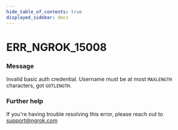 ```yaml
---
hide_table_of_contents: true
displayed_sidebar: docs
---
```



# ERR_NGROK_15008

### Message

Invalid basic auth credential. Username must be at most `MAXLENGTH` characters, got `GOTLENGTH`.

<ErrorDetails error="err_ngrok_15008" />

### Further help

If you're having trouble resolving this error, please reach out to [support@ngrok.com](mailto:support@ngrok.com?subject=Help%20with%20ERR_NGROK_15008)
